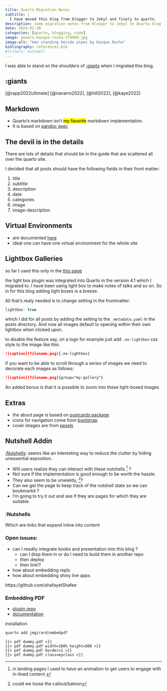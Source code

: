 ```yaml
---
title: Quarto Migration Notes
subtitle: |
  I have moved this blog from blogger to Jekyl and finaly to quarto.  
description: some migration notes from Blooger to Jekyl to Quarto blog.
date: 2024-01-30
categories: [quarto, blogging, code]
image: pexels-kaique-rocha-379960.jpg
image-alt: "man standing beside pipes by Kaique Rocha"
bibliography: references.bib
#filters: nutshell
---
```


I was able to stand on the shoulders of [:giants](#giants) when I migrated this blog.

## :giants {.invisible}

[@rapp2022ultimate] [@navarro2022], [@hill2022], [@kaye2022] 


## Markdown

- Quarto's markdown isn't [my favorite]{.mark} markdown implementation.
- It is based on [pandoc spec](https://pandoc.org/MANUAL.html#pandocs-markdown) 

## The devil is in the details

There are lots of details that should be in the guide that are scattered all over the quarto site.

I decided that all posts should have the following fields in their front matter:

1.  title
2.  subtitle
3.  description
4.  date
5.  categories
6.  image
7.  image-description

## Virtual Environments


-   are documented [here](https://quarto.org/docs/projects/virtual-environments.html#rstudio)
-   ideal one can have one virtual environment for the whole site


## Lightbox Galleries 

so far I used this only in the [this page](../2023-12-20-autogluon/index.html)

the light box plugin was integrated into Quarto in the version 4.1 which I migrated to. 
I have been using light box to make notes of talks and so on. So in for this blog 
adding light boxes is a breeze.

All that's realy needed is to change setting in the frontmatter:

```javascript
lightbox: true
```

which I did for all posts by adding the setting to the `_metadata.yaml` in the 
posts directory. And now all images default to opening within their own lightbox 
when clicked upon.

to disable the feature say, on a logo for example just add `.no-lightbox` css style to the image like this:

```markdown
![caption](filename.png){.no-lightbox}
```

if you want to be able to scroll through a series of images we need to decorate each images as follows:


```markdown
![caption](filename.png){group="my-gallery"}
```

An added bonus is that it is possible to zoom into these light-boxed images

## Extras

-   the about page is based on [postcards package](https://cran.r-project.org/web/packages/postcards/readme/README.html)
-   icons for navigation come from [bootstrap](https://icons.getbootstrap.com/?q=archive%3E)
-   cover images are from [pexels](www.pexels.com)


## Nutshell Addin

[:Nutshells](#Nutshells): seems like an interesting way to reduce the 
clutter by hiding unessential exposition. 

- Will users realize they can interact with these nutshells ^[in landing pages I 
  used to have an animation to get users to engage with in-lined content  ] ?
- Not sure if the implementation is good enough to be worth the hassle.
- They also seem to be unwieldy, ^[could we loose the callout/baloon]?
- Can we get the page to keep track of the nutshell state so we can bookmarkit ?
- I'm going to try it out and see if they are pages for which they are suitable.

### :Nutshells {.invisible}

Which are links that expand inline into content


### Open issues:

- can I readily integrate books and presentation into this blog ?
  - can I drop them in or do I need to build them in another repo 
  - then deploy 
  - then link!?
- how about embedding repls
- how about embedding shiny live apps


https://github.com/shafayetShafee

### Embedding PDF

- [plugin repo](https://github.com/jmgirard/embedpdf?tab=readme-ov-file)
- [documentation](https://jmgirard.github.io/embedpdf/example.html)

installation

```bash
quarto add jmgirard/embedpdf
```

```{shortcodes=false}
{{< pdf dummy.pdf >}}
{{< pdf dummy.pdf width=100% height=800 >}}
{{< pdf dummy.pdf border=1 >}}
{{< pdf dummy.pdf class=myclass >}}
```




